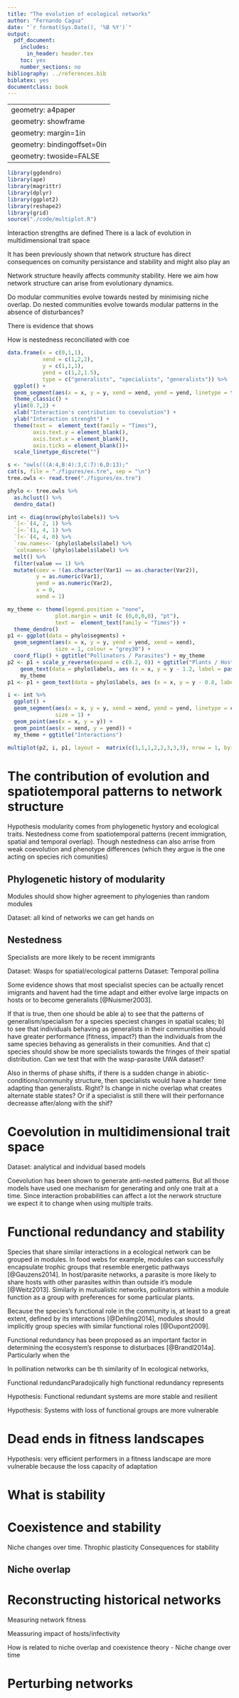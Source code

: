 ```yaml
---
title: "The evolution of ecological networks"
author: "Fernando Cagua"
date: "`r format(Sys.Date(), '%B %Y')`"
output: 
  pdf_document:
    includes:
      in_header: header.tex
    toc: yes
    number_sections: no
bibliography: ../references.bib
biblatex: yes
documentclass: book
---
```

---
geometry: a4paper
geometry: showframe
geometry: margin=1in
geometry: bindingoffset=0in
geometry: twoside=FALSE
---

```r
library(ggdendro)
library(ape)
library(magrittr)
library(dplyr)
library(ggplot2)
library(reshape2)
library(grid)
source("./code/multiplot.R")
```


\newgeometry{right=3in, twoside=FALSE}

\chapter{Introduction}

Interaction strengths are defined There is a lack of evolution in multidimensional trait space

\chapter{Evolution and network structure?}

It has been previously shown that network structure has direct consequences on comunity persistance and stability and might also play an 

Network structure heavily affects community stability. Here we aim how network structure can arise from evolutionary dynamics.

Do modular communities evolve towards nested by minimising niche overlap. Do nested communities evolve towards modular patterns in the absence of disturbances?

There is evidence that shows 

How is nestedness reconciliated with coe

```r

data.frame(x = c(0,1,1), 
           xend = c(1,2,2), 
           y = c(1,1,1),
           yend = c(1,2,1.5),
           type = c("generalists", "specialists", "generalists")) %>%
  ggplot() +
  geom_segment(aes(x = x, y = y, xend = xend, yend = yend, linetype = type)) +
  theme_classic() +
  ylim(0.7,2) +
  xlab("Interaction's contribution to coevolution") +
  ylab("Interaction strenght") +
  theme(text =  element_text(family = "Times"), 
        axis.text.y = element_blank(),
        axis.text.x = element_blank(),
        axis.ticks = element_blank())+
  scale_linetype_discrete("")
```
```r

s <- "owls(((A:4,B:4):3,C:7):6,D:13);"
cat(s, file = "./figures/ex.tre", sep = "\n")
tree.owls <- read.tree("./figures/ex.tre")

phylo <- tree.owls %>% 
  as.hclust() %>%
  dendro_data()

int <- diag(nrow(phylo$labels)) %>%
  `[<-`(4, 2, 1) %>%
  `[<-`(1, 4, 1) %>%
  `[<-`(4, 4, 0) %>%
  `row.names<-`(phylo$labels$label) %>%
  `colnames<-`(phylo$labels$label) %>%
  melt() %>%
  filter(value == 1) %>%
  mutate(coev = !(as.character(Var1) == as.character(Var2)),
         y = as.numeric(Var1),
         yend = as.numeric(Var2),
         x = 0,
         xend = 1)

my_theme <- theme(legend.position = "none", 
               plot.margin = unit (c (0,0,0,0), "pt"),
               text =  element_text(family = "Times")) +
  theme_dendro()
p1 <- ggplot(data = phylo$segments) +
  geom_segment(aes(x = x, y = y, yend = yend, xend = xend), 
               size = 1, colour = "grey30") +
  coord_flip() + ggtitle("Pollinators / Parasites") + my_theme 
p2 <- p1 + scale_y_reverse(expand = c(0.2, 0)) + ggtitle("Plants / Hosts") + 
    geom_text(data = phylo$labels, aes (x = x, y = y - 1.2, label = paste(label, "'", sep = ""))) +
    my_theme
p1 <- p1 + geom_text(data = phylo$labels, aes (x = x, y = y - 0.8, label = label))

i <- int %>%
  ggplot() +
  geom_segment(aes(x = x, y = y, xend = xend, yend = yend, linetype = coev),
               size = 1) +
  geom_point(aes(x = x, y = y)) +
  geom_point(aes(x = xend, y = yend)) + 
  my_theme + ggtitle("Interactions")
  
multiplot(p2, i, p1, layout =  matrix(c(1,1,1,2,2,3,3,3), nrow = 1, byrow = T))

```
# The contribution of evolution and spatiotemporal patterns to network structure

Hypothesis modularity comes from phylogenetic hystory and ecological traits. Nestedness come from spatiotemporal patterns (recent immigration, spatial and temporal overlap). Though nestedness can also arrise from weak coevolution and phenotype differences (which they argue is the one acting on species rich comunities)

## Phylogenetic history of modularity

Modules should show higher agreement to phylogenies than random modules

Dataset: all kind of networks we can get hands on

## Nestedness 

Specialists are more likely to be recent immigrants

Dataset: Wasps for spatial/ecological patterns
Dataset: Temporal pollina

Some evidence shows that most specialist species can be actually rencet imigrants and havent had the time adapt and either evolve large impacts on hosts or to become generalists [@Nuismer2003]. 

If that is true, then one should be able a) to see that the patterns of generalism/specialism for a species speciest changes in spatial scales; b) to see that individuals behaving as generalists in their communities should have greater performance (fitness, impact?) than the individuals from the same species behaving as generalists in their comunities. And that c) species should show be more specialists towards the fringes of their spatial distribution. Can we test that with the wasp-parasite UWA dataset?

Also in therms of phase shifts, if there is a sudden change in abiotic-conditions/community structure, then specialists would have a harder time adapting than generalists. Right? Is change in niche overlap what creates alternate stable states? Or if a specialist is still there will their perfornance decreasse after/along with the shif?

# Coevolution in multidimensional trait space 

Dataset: analytical and indvidual based models

Coevolution has been shown to generate anti-nested patterns. But all those models have used one mechanism for generating and only one trait at a time. Since interaction probabilities can affect a lot the nerwork structure we expect it to change when using multiple traits. 

\chapter{How community structure affects stability}

# Functional redundancy and stability

Species that share similar interactions in a ecological network can be grouped in modules. In food webs for example, modules can successfully encapsulate trophic groups that resemble energetic pathways [@Gauzens2014]. In host/parasite networks, a parasite is more likely to share hosts with other parasites within than outside it's module [@Weitz2013]. Similarly in mutualistic networks, pollinators within a module function as a group with preferences for some particular plants. 

Because the species's functional role in the community is, at least to a great extent, defined by its interactions [@Dehling2014], modules should implicitly group species with similar functional roles [@Dupont2009].

Functional redundancy has been proposed as an important factor in determining the ecosystem's response to disturbaces [@Brandl2014a]. Particularly when the 


In pollination networks   can be th  similarity of In ecological networks, 

Functional redundancParadojically high functional redundancy represents

Hypothesis: Functional redundant systems are more stable and resilient

Hypothesis: Systems with loss of functional groups are more vulnerable

# Dead ends in fitness landscapes

Hypothesis: very efficient performers in a fitness landscape are more vulnerable because the loss capacity of adaptation


# What is stability

# Coexistence and stability

Niche changes over time. Throphic plasticity Consequences for stability

## Niche overlap



\chapter{Temporal dynamics in ecological networks}

# Reconstructing historical networks

Measuring network fitness

Meassuring impact of hosts/infectivity

How is related to niche overlap and coexistence theory - Niche change over time

# Perturbing networks



\chapter{Ecosystem feedbacks are indirect interactions}

\newgeometry{margin=1in, twoside=FALSE}
\chapter*{References}








